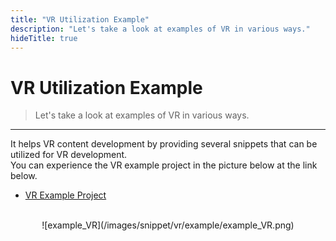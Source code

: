 ```yaml
---
title: "VR Utilization Example"
description: "Let's take a look at examples of VR in various ways."
hideTitle: true
---
```



# VR Utilization Example

> Let's take a look at examples of VR in various ways.

---

It helps VR content development by providing several snippets that can be utilized for VR development. <br />
You can experience the VR example project in the picture below at the link below.

- [VR Example Project](https://redbrick.land/detail-play?pid=37f0ae87-4c49-46fb-8972-f5243ab3f733)

<br />
<center>![example_VR](/images/snippet/vr/example/example_VR.png) </center>
<br />

<Cards>
  <Cards.Card
    title="Puzzle pressed in the right order"
    href="/kr/snippet/vr/example/Touch-puzzle-in-order"
  />
  <Cards.Card
    title="Puzzle Matched the same picture"
    href="/kr/snippet/vr/example/match-same-img"
  />
  <Cards.Card
    title="Puzzle of matching the right shapes"
    href="/kr/snippet/vr/example/shapes-puzzle"
  />
  <Cards.Card
    title="UI that follows the camera"
    href="/kr/snippet/vr/example/follow-ui"
  />
  <Cards.Card
    title="Play video using Trigger Box"
    href="/kr/snippet/vr/example/trigger-box"
  />
</Cards>
